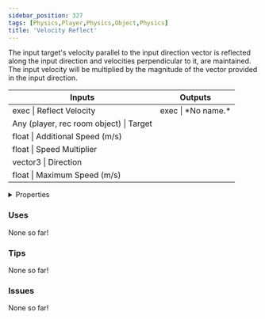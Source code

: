 ```yaml
---
sidebar_position: 327
tags: [Physics,Player,Physics,Object,Physics]
title: 'Velocity Reflect'
---
```


The input target's velocity parallel to the input direction vector is reflected along the input direction and velocities perpendicular to it, are maintained. The input velocity will be multiplied by the magnitude of the vector provided in the input direction.



<IChip uuid="f0137efc-b3b7-4217-ba8b-1d2e78d451bd"/>

<table><thead><tr><th>Inputs</th><th>Outputs</th></tr></thead><tbody><tr><td>exec | Reflect Velocity</td><td>exec | *No name.*</td></tr><tr><td>Any (player, rec room object) | Target</td><td /></tr><tr><td>float | Additional Speed (m/s)</td><td /></tr><tr><td>float | Speed Multiplier</td><td /></tr><tr><td>vector3 | Direction</td><td /></tr><tr><td>float | Maximum Speed (m/s)</td><td /></tr></tbody></table>

<details>
  <summary>Properties</summary>
  <div>
    <div>
    <table>
      <tbody>
        <tr>
          <td>Is beta required?</td>
          <td>No</td>
        </tr>
        <tr>
          <td>Is chip a trolling risk?</td>
          <td>No</td>
        </tr>
        <tr>
          <td>Is chip a role assignment risk?</td>
          <td>No</td>
        </tr>
        <tr>
          <td>Chip UUID</td>
          <td>f0137efc-b3b7-4217-ba8b-1d2e78d451bd</td>
        </tr>
        <tr>
          <td>Room availability</td>
          <td>Available everywhere</td>
        </tr>
      </tbody>
    </table>
    </div>
  </div>
</details>

### Uses

None so far!

### Tips

None so far!

### Issues

None so far!